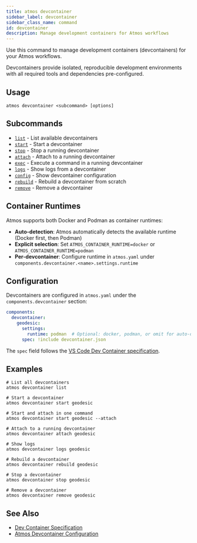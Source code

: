 ```yaml
---
title: atmos devcontainer
sidebar_label: devcontainer
sidebar_class_name: command
id: devcontainer
description: Manage development containers for Atmos workflows
---
```


<Intro>
Use this command to manage development containers (devcontainers) for your Atmos workflows.

Devcontainers provide isolated, reproducible development environments with all required tools and dependencies pre-configured.
</Intro>

<Screengrab title="atmos devcontainer --help" slug="atmos-devcontainer--help" />

## Usage

```shell
atmos devcontainer <subcommand> [options]
```

## Subcommands

- [`list`](/cli/commands/devcontainer/list) - List available devcontainers
- [`start`](/cli/commands/devcontainer/start) - Start a devcontainer
- [`stop`](/cli/commands/devcontainer/stop) - Stop a running devcontainer
- [`attach`](/cli/commands/devcontainer/attach) - Attach to a running devcontainer
- [`exec`](/cli/commands/devcontainer/exec) - Execute a command in a running devcontainer
- [`logs`](/cli/commands/devcontainer/logs) - Show logs from a devcontainer
- [`config`](/cli/commands/devcontainer/config) - Show devcontainer configuration
- [`rebuild`](/cli/commands/devcontainer/rebuild) - Rebuild a devcontainer from scratch
- [`remove`](/cli/commands/devcontainer/remove) - Remove a devcontainer

## Container Runtimes

Atmos supports both Docker and Podman as container runtimes:

- **Auto-detection**: Atmos automatically detects the available runtime (Docker first, then Podman)
- **Explicit selection**: Set `ATMOS_CONTAINER_RUNTIME=docker` or `ATMOS_CONTAINER_RUNTIME=podman`
- **Per-devcontainer**: Configure runtime in `atmos.yaml` under `components.devcontainer.<name>.settings.runtime`

## Configuration

Devcontainers are configured in `atmos.yaml` under the `components.devcontainer` section:

```yaml
components:
  devcontainer:
    geodesic:
      settings:
        runtime: podman  # Optional: docker, podman, or omit for auto-detect
      spec: !include devcontainer.json
```

The `spec` field follows the [VS Code Dev Container specification](https://containers.dev/implementors/json_reference/).

## Examples

```shell
# List all devcontainers
atmos devcontainer list

# Start a devcontainer
atmos devcontainer start geodesic

# Start and attach in one command
atmos devcontainer start geodesic --attach

# Attach to a running devcontainer
atmos devcontainer attach geodesic

# Show logs
atmos devcontainer logs geodesic

# Rebuild a devcontainer
atmos devcontainer rebuild geodesic

# Stop a devcontainer
atmos devcontainer stop geodesic

# Remove a devcontainer
atmos devcontainer remove geodesic
```

## See Also

- [Dev Container Specification](https://containers.dev/)
- [Atmos Devcontainer Configuration](/core-concepts/components/devcontainer)

